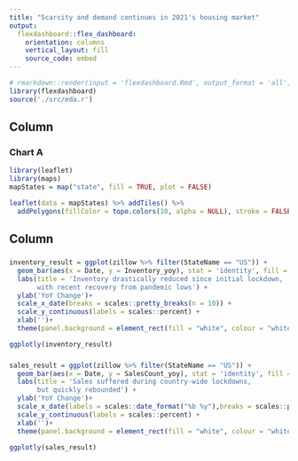 ```yaml
---
title: "Scarcity and demand continues in 2021's housing market"
output: 
  flexdashboard::flex_dashboard:
    orientation: columns
    vertical_layout: fill
    source_code: embed
---
```


```r
# rmarkdown::render(input = 'flexdashboard.Rmd', output_format = 'all',output_dir = './doc', output_file = 'index.html')
library(flexdashboard)
source('./src/eda.r')
```

Column {data-width=600}
-----------------------------------------------------------------------

### Chart A

```r
library(leaflet)
library(maps)
mapStates = map("state", fill = TRUE, plot = FALSE)

leaflet(data = mapStates) %>% addTiles() %>%
  addPolygons(fillColor = topo.colors(10, alpha = NULL), stroke = FALSE)
```

Column {data-width=350}
-----------------------------------------------------------------------

### 

```r
inventory_result = ggplot(zillow %>% filter(StateName == "US")) + 
  geom_bar(aes(x = Date, y = Inventory_yoy), stat = 'identity', fill = 'orange') + 
  labs(title = 'Inventory drastically reduced since initial lockdown,
       with recent recovery from pandemic lows') +
  ylab('YoY Change')+
  scale_x_date(breaks = scales::pretty_breaks(n = 10)) +
  scale_y_continuous(labels = scales::percent) + 
  xlab('')+
  theme(panel.background = element_rect(fill = "white", colour = "white"))

ggplotly(inventory_result)
```

### 

```r
sales_result = ggplot(zillow %>% filter(StateName == "US")) + 
  geom_bar(aes(x = Date, y = SalesCount_yoy), stat = 'identity', fill = 'dodgerblue') + 
  labs(title = 'Sales suffered during country-wide lockdowns, 
       but quickly rebounded') +
  ylab('YoY Change')+
  scale_x_date(labels = scales::date_format("%b %y"),breaks = scales::pretty_breaks(n = 10)) +
  scale_y_continuous(labels = scales::percent) + 
  xlab('')+
  theme(panel.background = element_rect(fill = "white", colour = "white"))

ggplotly(sales_result)
```

